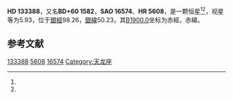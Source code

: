 {{Starbox begin
| name = HD 133388
}}
{{Starbox observe
| epoch = [[J2000.0|J2000.0]]
| constell = {{星座名待查}}<ref name=SIMBAD>{{cite web
 | url=http://simbad.u-strasbg.fr/simbad/sim-id?Ident=HR+5608
 | title =Pulsating variable Star
 | publisher=Centre de Données astronomiques de Strasbourg
 | work=SIMBAD
 | accessdate=2012-07-13}}</ref><ref name=DATA>{{cite web
 | url=http://vizier.u-strasbg.fr/viz-bin/VizieR-5?-out.add=.&-source=5050&-corr=PK=HR&-out.max=9999&HR=5608
 | title=VizieR Detailed Page
 | accessdate=2012-07-13
 | archive-date=2016-03-04
 | archive-url=https://web.archive.org/web/20160304204947/http://vizier.u-strasbg.fr/viz-bin/VizieR-5?-out.add=.&-source=5050&-corr=PK=HR&-out.max=9999&HR=5608
 | dead-url=no
 }}</ref>
| 星官 = 
| ra = {{RA|15|1|27.1}}<ref name=SIMBAD /><ref name=DATA />
| dec = {{DEC|+60|12|16}}<ref name=SIMBAD /><ref name=DATA />
| appmag_v = 5.93<ref name=SIMBAD /><ref name=DATA />
}}
{{Starbox character
| class = A4V<ref name=SIMBAD /><ref name=DATA />
| b-v = 0.09<ref name=SIMBAD /><ref name=DATA />
| u-b = 0.1<ref name=SIMBAD /><ref name=DATA />
| r-i = <ref name=SIMBAD /><ref name=DATA />
| variable = 
}}
{{Starbox astrometry
| radial_v = 0.1
| prop_mo_ra = -9
| parallax = 
| p_error = 
}}
{{Starbox catalog
| names =BD+60 1582，[[SAO星表|SAO]] 16574，[[HD星表|HD]] 133388，[[HR星表|HR]] 5608}}
{{Starbox reference |Simbad=HR+5608}}
{{Starbox end}}

'''HD 133388'''，又名'''BD+60 1582'''，'''SAO 16574'''、'''HR 5608'''，是一颗恒星<ref name=SIMBAD /><ref name=DATA />，视星等为5.93，位于[[銀道座標系|銀經]]98.26，[[銀道座標系|銀緯]]50.23，其[[B1900.0|B1900.0]]坐标为赤經{{RA|14|59|6.5}}，赤緯{{DEC|+60|50.23|50}}。

== 参考文献 ==
{{reflist}}

{{star-stub}}

[[Category:HD和HDE天體|133388]]
[[Category:HR天體|5608]]
[[Category:SAO天體|16574]]
[[Category:天龙座|Category:天龙座]]